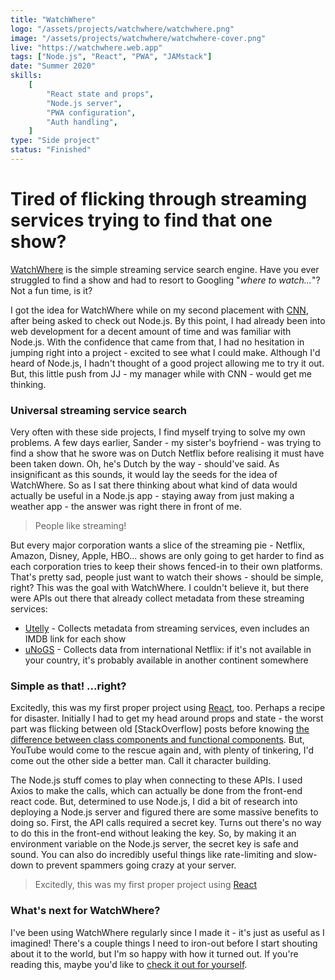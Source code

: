 ```yaml
---
title: "WatchWhere"
logo: "/assets/projects/watchwhere/watchwhere.png"
image: "/assets/projects/watchwhere/watchwhere-cover.png"
live: "https://watchwhere.web.app"
tags: ["Node.js", "React", "PWA", "JAMstack"]
date: "Summer 2020"
skills:
    [
        "React state and props",
        "Node.js server",
        "PWA configuration",
        "Auth handling",
    ]
type: "Side project"
status: "Finished"
---
```


# Tired of flicking through streaming services trying to find that one show?

[WatchWhere](https://watchwhere.web.app "Go to WatchWhere") is the simple streaming service search engine. Have you ever struggled to find a show and had to resort to Googling "_where to watch..._"? <StandoutText>Not a fun time, is it?</StandoutText>

I got the idea for WatchWhere while on my second placement with [CNN](/cnn "Read about my time at CNN"), after being asked to check out Node.js. By this point, I had already been into web development for a decent amount of time and was familiar with Node.js. With the confidence that came from that, I had no hesitation in jumping right into a project - excited to see what I could make. Although I'd heard of Node.js, I hadn't thought of a good project allowing me to try it out. But, this little push from JJ - my manager while with CNN - would get me thinking.

<Picture
	pic="/assets/projects/watchwhere/countries.png"
	caption="WatchWhere knows where a show can be watched on Netflix."
	alt="WatchWhere screenshot"
/>

### Universal streaming service search

Very often with these side projects, I find myself trying to solve my own problems. A few days earlier, Sander - my sister's boyfriend - was trying to find a show that he swore was on Dutch Netflix before realising it must have been taken down. Oh, he's Dutch by the way - should've said. As insignificant as this sounds, it would lay the seeds for the idea of WatchWhere. So as I sat there thinking about what kind of data would actually be useful in a Node.js app - staying away from just making a weather app - the answer was right there in front of me.

> People like streaming!

But every major corporation wants a slice of the streaming pie - Netflix, Amazon, Disney, Apple, HBO... shows are only going to get harder to find as each corporation tries to keep their shows fenced-in to their own platforms. That's pretty sad, people just want to watch their shows - should be simple, right? This was the goal with WatchWhere. I couldn't believe it, but there were APIs out there that already collect metadata from these streaming services:

-   [Utelly](https://utelly.com) - Collects metadata from streaming services, even includes an IMDB link for each show
-   [uNoGS](https://unogs.com/) - Collects data from international Netflix: if it's not available in your country, it's probably available in another continent somewhere

<Picture
	pic="/assets/projects/watchwhere/list.png"
	caption="Save shows to your list, so you always know where they are."
	alt="WatchWhere screenshot"
/>

### Simple as that! ...right?

Excitedly, this was my first proper project using [React](https://reactjs.org), too. Perhaps a recipe for disaster. Initially I had to get my head around props and state - the worst part was flicking between old [StackOverflow] posts before knowing [the difference between class components and functional components](https://reactjs.org/docs/components-and-props.html#function-and-class-components). But, YouTube would come to the rescue again and, with plenty of tinkering, I'd come out the other side a better man. Call it character building.

The Node.js stuff comes to play when connecting to these APIs. I used Axios to make the calls, which can actually be done from the front-end react code. But, determined to use Node.js, I did a bit of research into deploying a Node.js server and figured there are some massive benefits to doing so. First, the API calls required a secret key. Turns out there's no way to do this in the front-end without leaking the key. So, by making it an environment variable on the Node.js server, the secret key is safe and sound. You can also do incredibly useful things like rate-limiting and slow-down to prevent spammers going crazy at your server.

> Excitedly, this was my first proper project using [React](https://reactjs.org)

### What's next for WatchWhere?

I've been using WatchWhere regularly since I made it - it's just as useful as I imagined! There's a couple things I need to iron-out before I start shouting about it to the world, but I'm so happy with how it turned out. If you're reading this, maybe you'd like to [check it out for yourself](https://watchwhere.web.app).
